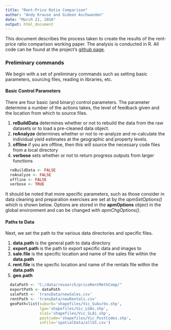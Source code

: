 ```yaml
---
title: "Rent-Price Ratio Comparison"
author: "Andy Krause and Gideon Aschwanden"
date: "March 21, 2016"
output: html_document
---
```


This document describes the process taken to create the results of the rent-price ratio comparison working paper.  The analysis is conducted in R.  All code can be found at the project's [github page](https://github.com/andykrause/ausPropMrkt).

### Preliminary commands

We begin with a set of preliminary commands such as setting basic parameters, sourcing files, reading in libraries, etc.  

#### Basic Control Parameters

There are four basic (and binary) control parameters.  The parameter determine a number of the actions takes, the level of feedback given and the location from which to source files.  

1. **reBuildData** determines whether or not to rebuild the data from the raw datasets or to load a pre-cleaned data object.
2. **reAnalyze** determines whether or not to re-analyze and re-calculate the individual yield estimates at the geographic and property levels.  
3. **offline** if you are offline, then this will source the necessary code files from a local directory
4. **verbose** sets whether or not to return progress outputs from larger functions

```r
  reBuildData <- FALSE
  reAnalyze <- FALSE
  offline <- FALSE
  verbose <- TRUE
```

It should be noted that more specific parameters, such as those consider in data cleaning and preparation exercises are set at by the *_apmSetOptions()_* which is shown below.  Options are stored in the **apmOptions** object in the global environment and can be changed with *_apmChgOptions()_*.  

#### Paths to Data

Next, we set the path to the various data directories and specific files.  

1. **data.path** is the general path to data directory
2. **export.path** is the path to export specific data and images to
3. **sale.file** is the specific location and name of the sales file within the **data.path**
4. **rent.file** is the specfic location and name of the rentals file within the **data.path**
5. **geo.path**

```r
  dataPath <- "C:/data/research/priceRentMethComp/"
  exportPath <- dataPath
  salePath <- 'transData/newSales.csv'
  rentPath <- 'transData/newRentals.csv'
  geoPath=list(suburb='shapefiles/Vic_Suburbs.shp',
               lga='shapefiles/Vic_LGAs.shp',
               sla1='shapefiles/Vic_SLA1.shp',
               postcode='shapefiles/Vic_PostCodes.shp',
               ssFile='spatialData/allSS.csv')
  
```  
  
  
  
  
  
  
  